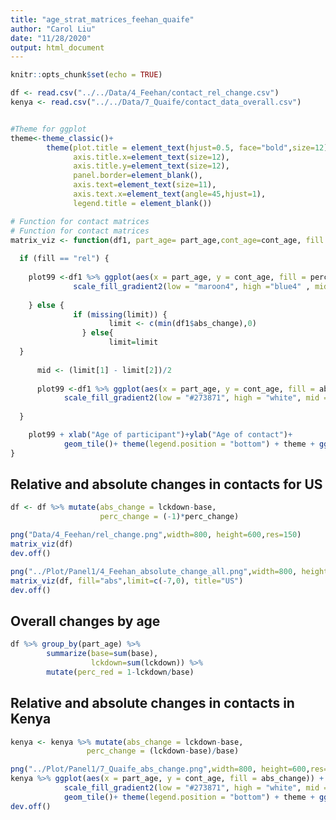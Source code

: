 ```yaml
---
title: "age_strat_matrices_feehan_quaife"
author: "Carol Liu"
date: "11/28/2020"
output: html_document
---
```


```r
knitr::opts_chunk$set(echo = TRUE)

df <- read.csv("../../Data/4_Feehan/contact_rel_change.csv")
kenya <- read.csv("../../Data/7_Quaife/contact_data_overall.csv")


#Theme for ggplot
theme<-theme_classic()+
        theme(plot.title = element_text(hjust=0.5, face="bold",size=12),
              axis.title.x=element_text(size=12),
              axis.title.y=element_text(size=12),
              panel.border=element_blank(),
              axis.text=element_text(size=11),
              axis.text.x=element_text(angle=45,hjust=1),
              legend.title = element_blank())

# Function for contact matrices
# Function for contact matrices
matrix_viz <- function(df1, part_age= part_age,cont_age=cont_age, fill = "rel", limit, title) {
                          
  if (fill == "rel") {                                                   # if want to plot relative change
          
    plot99 <-df1 %>% ggplot(aes(x = part_age, y = cont_age, fill = perc_change)) + 
              scale_fill_gradient2(low = "maroon4", high ="blue4" , mid ="bisque", midpoint = 0, limit = c(-1,1))
    
    } else {
              if (missing(limit)) {
                      limit <- c(min(df1$abs_change),0)                   # if no limit specified, use the maximum value
                } else{
                      limit=limit                                         # otherwise use the limit specified
  }
      
      mid <- (limit[1] - limit[2])/2                                      # midpoint for legend
     
      plot99 <-df1 %>% ggplot(aes(x = part_age, y = cont_age, fill = abs_change)) + 
            scale_fill_gradient2(low = "#273871", high = "white", mid = "#7FABD3", midpoint = mid, limit =limit)
            
  }

    plot99 + xlab("Age of participant")+ylab("Age of contact")+
            geom_tile()+ theme(legend.position = "bottom") + theme + ggtitle(title)
}
```

## Relative and absolute changes in contacts for US
```r
df <- df %>% mutate(abs_change = lckdown-base,
                    perc_change = (-1)*perc_change)

png("Data/4_Feehan/rel_change.png",width=800, height=600,res=150)
matrix_viz(df)
dev.off()

png("../Plot/Panel1/4_Feehan_absolute_change_all.png",width=800, height=600,res=150)
matrix_viz(df, fill="abs",limit=c(-7,0), title="US")
dev.off()

```
## Overall changes by age
```r
df %>% group_by(part_age) %>%
        summarize(base=sum(base),
                  lckdown=sum(lckdown)) %>%
        mutate(perc_red = 1-lckdown/base)
```

## Relative and absolute changes in contacts in Kenya
```r
kenya <- kenya %>% mutate(abs_change = lckdown-base,
                 perc_change = (lckdown-base)/base) 

png("../Plot/Panel1/7_Quaife_abs_change.png",width=800, height=600,res=150)
kenya %>% ggplot(aes(x = part_age, y = cont_age, fill = abs_change)) + 
            scale_fill_gradient2(low = "#273871", high = "white", mid = "#7FABD3", midpoint =-10 , limit =c(-29,10))+xlab("Age of       participant")+ylab("Age of contact")+
            geom_tile()+ theme(legend.position = "bottom") + theme + ggtitle("Kenya-Nairobi")
dev.off()
```

